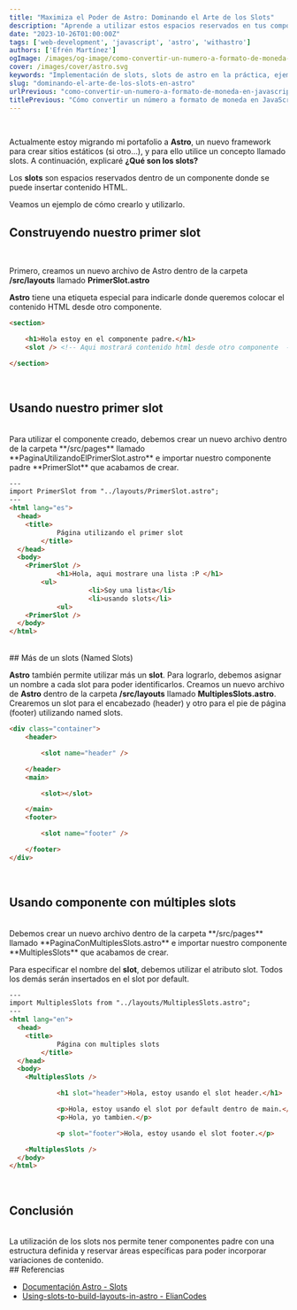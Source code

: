 ```yaml
---
title: "Maximiza el Poder de Astro: Dominando el Arte de los Slots"
description: "Aprende a utilizar estos espacios reservados en tus componentes y potencia tu desarrollo web con Astro."
date: "2023-10-26T01:00:00Z"
tags: ['web-development', 'javascript', 'astro', 'withastro']
authors: ['Efrén Martínez']
ogImage: /images/og-image/como-convertir-un-numero-a-formato-de-moneda-en-javascript.webp
cover: /images/cover/astro.svg
keywords: "Implementación de slots, slots de astro en la práctica, ejemplos de slots en proyectos, configuración de slots en astro, personalización de slots en astro"
slug: "dominando-el-arte-de-los-slots-en-astro"
urlPrevious: "como-convertir-un-numero-a-formato-de-moneda-en-javascript"
titlePrevious: "Cómo convertir un número a formato de moneda en JavaScript"
---
```


<article class="prose-a:text-pink-600 prose-a:underline prose-a:leading-loose prose-h2:text-2xl prose-h2:font-medium
				prose-h2:text-gray-800 prose-strong:text-gray-900 prose-strong:font-semibold
				prose-strong:lining-num prose-pre:p-4 prose-pre:rounded-md prose-pre:shadow-lg prose-ul:list-disc prose-ul:mt-4 prose-ul:mb-4 prose-ul:list-inside prose-li:text-gray-600
				prose-li:font-normal prose-li:text-base">
<br />

Actualmente estoy migrando mi portafolio a **Astro**, un nuevo framework para crear sitios estáticos (si otro…), y para ello utilice un concepto llamado slots. A continuación, explicaré **¿Qué son los slots?**

Los **slots** son espacios reservados dentro de un componente donde se puede insertar contenido HTML.

Veamos un ejemplo de cómo crearlo y utilizarlo.
<br/>


## Construyendo nuestro primer slot
<br/>

Primero, creamos un nuevo archivo de Astro dentro de la carpeta **/src/layouts**  llamado **PrimerSlot.astro**

**Astro** tiene una etiqueta especial **<slot />**  para indicarle donde queremos colocar el contenido HTML desde otro componente.
<br/>

```html
<section>

    <h1>Hola estoy en el componente padre.</h1>
	<slot /> <!-- Aqui mostrará contenido html desde otro componente  -->

</section>
```
<br/>

## Usando nuestro primer slot
<br/>
Para utilizar el componente creado, debemos crear un nuevo archivo dentro de la carpeta **/src/pages** llamado **PaginaUtilizandoElPrimerSlot.astro**
e importar nuestro componente padre **PrimerSlot** que acabamos de crear.
<br/>

```html
---
import PrimerSlot from "../layouts/PrimerSlot.astro";
---
<html lang="es">
  <head>
    <title>
			Página utilizando el primer slot
		</title>
  </head>
  <body>
    <PrimerSlot />
			<h1>Hola, aqui mostrare una lista :P </h1>
	    <ul>
					<li>Soy una lista</li>
					<li>usando slots</li>
			<ul>
    <PrimerSlot />
  </body>
</html>
```
<br/>
## Más de un slots (Named Slots)
<br/>

**Astro** también permite utilizar más un **slot**. Para lograrlo, debemos asignar un nombre a cada slot para poder identificarlos.
Creamos un nuevo archivo de **Astro** dentro de la carpeta **/src/layouts**  llamado **MultiplesSlots.astro**.
<br/>
Crearemos un slot para el encabezado (header) y otro para el pie de página (footer) utilizando named slots.
<br/>

```html
<div class="container">
    <header>

        <slot name="header" />

    </header>
    <main>

        <slot></slot>

    </main>
    <footer>

        <slot name="footer" />

    </footer>
</div>
```
<br/>


## Usando componente con múltiples slots
<br/>
Debemos crear un nuevo archivo dentro de la carpeta **/src/pages** llamado **PaginaConMultiplesSlots.astro** e importar nuestro componente **MultiplesSlots** que acabamos de crear.

Para especificar el nombre del **slot**, debemos utilizar el atributo slot. Todos los demás serán insertados en el slot por default.
<br/>

```html
---
import MultiplesSlots from "../layouts/MultiplesSlots.astro";
---
<html lang="en">
  <head>
    <title>
			Página con multiples slots
		</title>
  </head>
  <body>
    <MultiplesSlots />

			<h1 slot="header">Hola, estoy usando el slot header.</h1>

			<p>Hola, estoy usando el slot por default dentro de main.</p>
			<p>Hola, yo tambien.</p>

			<p slot="footer">Hola, estoy usando el slot footer.</p>

    <MultiplesSlots />
  </body>
</html>
```
<br/>

## Conclusión
<br/>
La utilización de los slots nos permite tener componentes padre con una estructura definida y reservar áreas específicas para poder incorporar variaciones de contenido.

<br/>
## Referencias
<br/>

<ul>
  <li><a href="https://docs.astro.build/es/core-concepts/astro-components/#slots" target="_blank">Documentación Astro - Slots</a></li>
  <li><a href="https://www.elian.codes/blog/21-09-25-using-slots-to-build-layouts-in-astro/" target="_blank">Using-slots-to-build-layouts-in-astro - ElianCodes</a></li>
</ul>

<br/>
<br/>
<br/>
</article>